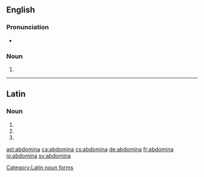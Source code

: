 ==English==

===Pronunciation===
* {{a|US}} {{IPA|/æb.ˈdɑm.ə.nə/|lang=en}}

===Noun===
{{head|en|noun plural form}}

# {{plural of|abdomen|lang=en}}

----

==Latin==

===Noun===
{{head|la|noun form|g=n}}

# {{inflection of|abdōmen||nom|p|lang=la}}
# {{inflection of|abdōmen||acc|p|lang=la}}
# {{inflection of|abdōmen||voc|p|lang=la}}

[[Category:Latin noun forms]]

[[ast:abdomina]]
[[ca:abdomina]]
[[cs:abdomina]]
[[de:abdomina]]
[[fr:abdomina]]
[[io:abdomina]]
[[sv:abdomina]]
